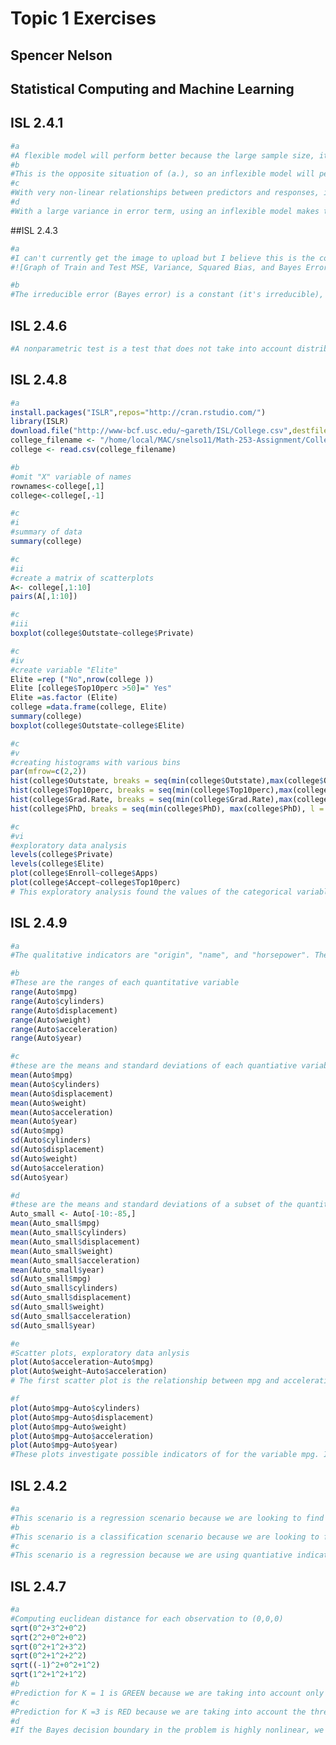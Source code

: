 
# Topic 1 Exercises
## Spencer Nelson 
## Statistical Computing and Machine Learning


## ISL 2.4.1
```r
#a
#A flexible model will perform better because the large sample size, it's not likely to be overfitted, especially with having a small number of predictors. The flexible model will also reduce bias.
#b
#This is the opposite situation of (a.), so an inflexible model will perform better because overfitting is likely with such a small sample size.
#c
#With very non-linear relationships between predictors and responses, it makes the most sense to use a flexible model, because that is the best way to capture the non-linearity of the data, as an inflexible model is restrained to modeling more linear relationships. 
#d
#With a large variance in error term, using an inflexible model makes the most sense because it will capture less of the  noise, than the a flexible model would. 
```


##ISL 2.4.3
```r
#a 
#I can't currently get the image to upload but I believe this is the correct code: 
#![Graph of Train and Test MSE, Variance, Squared Bias, and Bayes Error](C:\Users\snelso11\Desktop\assignment.png)

```
```r
#b
#The irreducible error (Bayes error) is a constant (it's irreducible), therefore it is simply a striaght parallel line. The test MSE decreases as flexibility increases, initially, because when there is little data, we can overfit the model with the training data, but then increases with accuracy as the flexibility increase. The training MSE consistently declines as flexibility increases because its fitting the training data more accuratly as there is greater flexbility. The squared bias also decreases consistently because flexible models work to reduce the squared bias by accounting for more predictors and fewer assumptions. The variance is consistently increasing because it is a measure of the replacability of training data to the test data, therefore, as flexbility increases (and the model is fitted), then the variance grows as the data becomes less replacable without major change in variance. 
```
## ISL 2.4.6
```r
#A nonparametric test is a test that does not take into account distribution, or rather doesn't assume that the data follows a specific kind of distribution pattern, while parametric tests make assumptions aboutnormally distributed data. The benefits of a parametric approach are the ability to make predicitions about data isn a quick and simple way work well with smaller amounts of data for training, and doesn't capture as much noise from variance errors. Noting this, parametric testing also is constrained to linearity and do not allow for complexity and can also fit data more poorly in practice. In contrast, nonparametric testing is flexible and makes no assumptions about the data (so it works better with large datasets) and can produce more complex models. It also has the disadvantages of requiring more training data to work properly and can overfit the training data.  
```
## ISL 2.4.8
```r
#a
install.packages("ISLR",repos="http://cran.rstudio.com/")
library(ISLR)
download.file("http://www-bcf.usc.edu/~gareth/ISL/College.csv",destfile="College.csv")
college_filename <- "/home/local/MAC/snelso11/Math-253-Assignment/College.csv"
college <- read.csv(college_filename)
```
```r
#b
#omit "X" variable of names
rownames<-college[,1]
college<-college[,-1]
```

```r
#c
#i
#summary of data
summary(college)
```

```r
#c
#ii
#create a matrix of scatterplots
A<- college[,1:10]
pairs(A[,1:10])
```

```r
#c
#iii
boxplot(college$Outstate~college$Private)
```

```r
#c
#iv
#create variable "Elite"
Elite =rep ("No",nrow(college ))
Elite [college$Top10perc >50]=" Yes"
Elite =as.factor (Elite)
college =data.frame(college, Elite)
summary(college)
boxplot(college$Outstate~college$Elite)
```

```r
#c
#v
#creating histograms with various bins
par(mfrow=c(2,2))
hist(college$Outstate, breaks = seq(min(college$Outstate),max(college$Outstate), l = 15), main = "Histogram of Out of State Tuition", xlab = "Out of State Tuition")
hist(college$Top10perc, breaks = seq(min(college$Top10perc),max(college$Top10perc), l = 5), main = "Histogram of % of Top 10%", xlab= "% Students in Top 10% of Class")
hist(college$Grad.Rate, breaks = seq(min(college$Grad.Rate),max(college$Grad.Rate), l = 3),main = "Histogram of Grad Rate", xlab = "Graduation Rate")
hist(college$PhD, breaks = seq(min(college$PhD), max(college$PhD), l = 10), main = "Histogram of % of Professors with PhD", xlab = "% of Professors with PhD")
```

```r
#c
#vi
#exploratory data analysis
levels(college$Private)
levels(college$Elite)
plot(college$Enroll~college$Apps)
plot(college$Accept~college$Top10perc)
# This exploratory analysis found the values of the categorical variables "Private" and "Elite". The first scatterplot shows the relationship between number of applications and number of students enrolled. Unsurprisingly, those with more applications tend to have more students enroll (likely larger universities). The second scatterplot shows the relationship between percentage of students at the college who were in the top 10% of their high school graduating class, and the number of students accepted. This scatterplot shows that the data for both is concentrated in lower values of both. 
```
## ISL 2.4.9
```r
#a
#The qualitative indicators are "origin", "name", and "horsepower". The quantiative indicators are "mpg", "cylinders", "displacement", "weight", "acceleration", and "year".
```

```r
#b
#These are the ranges of each quantitative variable
range(Auto$mpg)
range(Auto$cylinders)
range(Auto$displacement)
range(Auto$weight)
range(Auto$acceleration)
range(Auto$year)
```
```r
#c
#these are the means and standard deviations of each quantiative variable
mean(Auto$mpg)
mean(Auto$cylinders)
mean(Auto$displacement)
mean(Auto$weight)
mean(Auto$acceleration)
mean(Auto$year)
sd(Auto$mpg)
sd(Auto$cylinders)
sd(Auto$displacement)
sd(Auto$weight)
sd(Auto$acceleration)
sd(Auto$year)
```

```r
#d
#these are the means and standard deviations of a subset of the quantitative variables
Auto_small <- Auto[-10:-85,]
mean(Auto_small$mpg)
mean(Auto_small$cylinders)
mean(Auto_small$displacement)
mean(Auto_small$weight)
mean(Auto_small$acceleration)
mean(Auto_small$year)
sd(Auto_small$mpg)
sd(Auto_small$cylinders)
sd(Auto_small$displacement)
sd(Auto_small$weight)
sd(Auto_small$acceleration)
sd(Auto_small$year)
```

```r
#e
#Scatter plots, exploratory data anlysis
plot(Auto$acceleration~Auto$mpg)
plot(Auto$weight~Auto$acceleration)
# The first scatter plot is the relationship between mpg and acceleration. It doesn't look as though there is a distinct trend. The second scatterplot is the relationship between acceleration and weight, and it looks as though there may be a slight relationship between higher accelerations and lower weights of cars.
```

```r
#f
plot(Auto$mpg~Auto$cylinders)
plot(Auto$mpg~Auto$displacement)
plot(Auto$mpg~Auto$weight)
plot(Auto$mpg~Auto$acceleration)
plot(Auto$mpg~Auto$year)
#These plots investigate possible indicators of for the variable mpg. It's possible that cylinders may be an indicator as it appears that there is a loose relationship between higher cylinders and lower mpg. Displacement and weight both may also be indicators, having indirect relationships with mpg. 

```

## ISL 2.4.2
```r
#a
#This scenario is a regression scenario because we are looking to find salary (quantitative variable). In this scenario we are more interested in inference because we are trying to find what factors affect salary and understand the relationship, rather than predict a value. In the sencario n is 500 and p is 3 (profit, number of employeers, and industry).
#b
#This scenario is a classification scenario because we are looking to find a specific, categorical outcome (success vs. failure). In ths scenario, we are more interested in prediction because we are looking to find a specific outcome from this test. In this scenario, n is 20 and p is 13 ( price charged, marketing budget, competition price, and 10 other variables).
#c
#This scenario is a regression because we are using quantiative indicators to predict a quantiative response. In this scenario, we are more concerned with prediction. In the sceniaro, n is 52 (the number of weeks in a year), and p is 3 (% change in US, German, and UK markets).
```

## ISL 2.4.7
```r
#a
#Computing euclidean distance for each observation to (0,0,0)
sqrt(0^2+3^2+0^2)
sqrt(2^2+0^2+0^2)
sqrt(0^2+1^2+3^2)
sqrt(0^2+1^2+2^2)
sqrt((-1)^2+0^2+1^2)
sqrt(1^2+1^2+1^2)
#b
#Prediction for K = 1 is GREEN because we are taking into account only the closest observation to the test point (0,0,0), which is Observation 5, which is GREEN.
#c
#Prediction for K =3 is RED because we are taking into account the three closest observations to the test point (0,0,0), which are observations 5,6, and 2. 2/3 of these observations are red and 1/3 are green so our prediction for K = 3 is RED. 
#d 
#If the Bayes decision boundary in the problem is highly nonlinear, we could expect the bbest value of K to be small, because as K would increase, the boundary would become increasingly inflexible/linear.

```